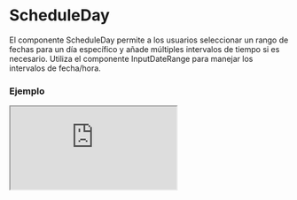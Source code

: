 # ScheduleDay

El componente ScheduleDay permite a los usuarios seleccionar un rango de fechas para un día específico y añade múltiples intervalos de tiempo si es necesario. Utiliza el componente InputDateRange para manejar los intervalos de fecha/hora.


### Ejemplo

<Iframe
  minHeightIframe="30dvh"
  src="https://fenextjs-component-storybook.vercel.app/iframe.html?args=&id=schedule-scheduleday--index&viewMode=story"
/>

### Importacion

Para importar el componente ScheduleDay, se puede hacer desde fenextjs

```tsx copy
import { ScheduleDay } from "fenextjs";
```

### Parametros

| Parametro    | Tipo                               | Requerido | Default                                              | Descripcion                                                                                |
| ------------ | ---------------------------------- | --------- | ---------------------------------------------------- | ------------------------------------------------------------------------------------------ |
| className    | string                             | no        | ''                                                   | Clase CSS para personalizar el contenedor del componente ScheduleDay.                      |
| defaultValue | ScheduleDayValueType               | no        | [[undefined, undefined]]                             | Valor inicial del campo de entrada, representado como un array de rangos de fechas.        |
| value        | ScheduleDayValueType               | no        | undefined                                            | Valor actual del campo de entrada, usado para el control del componente desde el exterior. |
| onChange     | (v: ScheduleDayValueType) =\> void | no        | N/A                                                  | Función callback para manejar cambios en el valor del campo de entrada.                    |
| ButtonProps  | Omit\<ButtonProps, 'onClick'\>     | no        | \{ children: 'Add Time Range' \}                     | Props para personalizar el botón que añade nuevos intervalos de tiempo.                    |
| propsStart   | InputDateRangeBaseProps            | no        | \{ label: 'Start time', placeholder: 'Start time' \} | Props específicos para el campo de hora de inicio del rango de fecha.                      |
| propsEnd     | InputDateRangeBaseProps            | no        | \{ label: 'Final hour', placeholder: 'Final hour' \} | Props específicos para el campo de hora de fin del rango de fecha.                         |

### Storybook

Para ver el storybook del componente lo puede hacer con este [link](https://fenextjs-component-storybook.vercel.app/?path=/story/schedule-scheduleday--index)

### Usos

- Uso básico del ScheduleDay

```tsx copy
<ScheduleDay onChange={(value) => console.log(value)} />
```

- ScheduleDay con valor predeterminado

```tsx copy
<ScheduleDay defaultValue={[[new Date(2023, 0, 1), new Date(2023, 0, 2)]]} />
```

- ScheduleDay con botón personalizado

```tsx copy
<ScheduleDay
  ButtonProps={{
    children: "Añadir rango de tiempo",
    className: "mi-clase-boton",
  }}
/>
```

